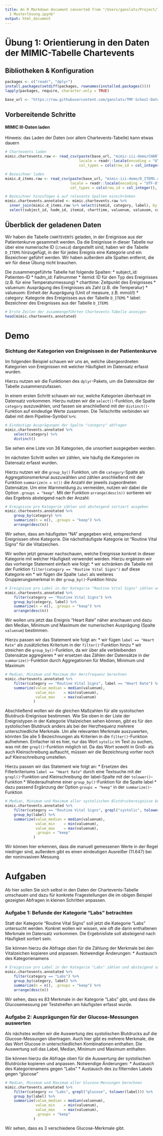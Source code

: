 ```yaml
---
title: An R Markdown document converted from "/Users/ganslats/Project/TMF-School/TMF-School-Datenanalyse-Visualisierung/Notebooks/Musterlösungen/Übung
  1 Musterlösung.ipynb"
output: html_document
---
```


# Übung 1: Orientierung in den Daten der MIMIC-Tabelle Chartevents

## Bibliotheken & Konfiguration

```r
packages <- c("readr", "dplyr")
install.packages(setdiff(packages, rownames(installed.packages())))
lapply(packages, require, character.only = TRUE)

base_url <- "https://raw.githubusercontent.com/ganslats/TMF-School-Datenanalyse-Visualisierung/master/Rohdaten/"
```

## Vorbereitende Schritte

#### MIMIC III-Daten laden

Hinweis: das Laden der Daten (vor allem Chartevents-Tabelle) kann etwas dauern

```r
# Chartevents laden
mimic.chartevents.raw <- read_csv(paste(base_url, "mimic-iii-demo/CHARTEVENTS.csv", sep=""),
                                  locale = readr::locale(encoding = "UTF-8"),
                                  col_types = cols(row_id = col_integer(), subject_id = col_integer(), hadm_id = col_integer(), icustay_id = col_integer(), itemid = col_integer(), charttime = col_datetime(format = ""), storetime = col_datetime(format = ""), cgid = col_double(), value = col_character(), valuenum = col_double(), valueuom = col_character(), warning = col_double(), error = col_double(), resultstatus = col_character(), stopped = col_character()))

# Bezeichner laden
mimic.d_items.raw <- read_csv(paste(base_url, "mimic-iii-demo/D_ITEMS.csv", sep=""),
                              locale = readr::locale(encoding = "UTF-8"), 
                              col_types = cols(row_id = col_integer(), itemid = col_integer(), label = col_character(), abbreviation = col_character(), dbsource = col_character(), linksto = col_character(), category = col_character(), unitname = col_character(), param_type = col_character(), conceptid = col_character()))

# Bezeichner hinzufügen & auf relevante Spalten einschränken
mimic.chartevents.annotated <- mimic.chartevents.raw %>%
  inner_join(mimic.d_items.raw %>% select(itemid, category, label), by = "itemid") %>%
  select(subject_id, hadm_id, itemid, charttime, valuenum, valueuom, category, label)
```

## Überblick der geladenen Daten

Wir haben die Tabelle `CHARTEVENTS` geladen, in der Ereignisse aus der Patientenkurve gesammelt werden. Da die Ereignisse in dieser Tabelle nur über eine numerische ID (`itemid`) dargestellt sind, haben wir die Tabelle `D_ITEMS` hinzugefügt, in der für jedes Ereignis eine Kategorie und ein Bezeichner geführt werden. Wir haben außerdem alle Spalten entfernt, die wir für diese Übung nicht brauchen.

Die zusammengeführte Tabelle hat folgende Spalten:
* subject_id: Patienten-ID
* hadm_id: Fallnummer
* itemid: ID für den Typ des Ereignisses (z.B. für eine Temperaturmessung)
* charttime: Zeitpunkt des Ereignisses
* valuenum: Ausprägung des Ereignisses als Zahl (z.B. die Temperatur)
* valueuom: Einheit der Ausprägung (Unit of measure, z.B. mmol/l)
* category: Kategorie des Ereignisses aus der Tabelle `D_ITEMS`
* label: Bezeichner des Ereignisses aus der Tabelle `D_ITEMS`

```r
# Erste Zeilen der zusammengeführten Chartevents-Tabelle anzeigen
head(mimic.chartevents.annotated)
```

# Demo

### Sichtung der Kategorien von Ereignissen in der Patientenkurve

Im folgenden Beispiel schauen wir uns an, welche übergeordneten Kategorien von Ereignissen mit welcher Häufigkeit im Datensatz erfasst wurden.

Hierzu nutzen wir die Funktionen des `dplyr`-Pakets, um die Datensätze der Tabelle zusammenzufassen.

In einem ersten Schritt schauen wir nur, welche Kategorien überhaupt im Datensatz vorkommen. Hierzu nutzen wir 
die `select()`-Funktion, die Spalte `category` auszuwählen, und fassen sie anschließend mit der `distinct()`-Funktion
auf eindeutige Werte zusammen. Die Teilschritte verbinden wir dabei mit dem Pipeline-Symbol `%>%`: 

```r
# Eindeutige Ausprägungen der Spalte "category" abfragen
mimic.chartevents.annotated %>%
    select(category) %>%
    distinct()
```

Sie sehen eine Liste von 38 Kategorien, die unsortiert ausgegeben werden.

Im nächsten Schritt wollen wir zählen, wie häufig die Kategorien im Datensatz erfasst wurden.

Hierzu nutzen wir die `group_by()` Funktion, um die `category`-Spalte als Aggregationsmerkmal auszuwählen und zählen anschließend mit der Funktion `summarize(n = n())` die Anzahl der jeweils zugeordneten Datensätze. Um eine Warnmeldung zu vermeiden, nutzen wir dabei die Option `.groups = "keep"`. Mit der Funktion `arrange(desc(n))` sortieren wir das Ergebnis absteigend nach der Anzahl:

```r
# Ereignisse pro Kategorie zählen und absteigend sortiert ausgeben
mimic.chartevents.annotated %>%
    group_by(category) %>%
    summarize(n = n(), .groups = "keep") %>%
    arrange(desc(n))
```

Wir sehen, dass am häufigsten "NA" angegeben wird, entsprechend Ereignissen ohne Kategorie. Die nächsthäufigste Kategorie ist "Routine Vital Signs" für die Vitalzeichen.

Wir wollen jetzt genauer nachschauen, welche Ereignisse konkret in dieser Kategorie mit welcher Häufigkeit verwendet werden. Hierzu ergänzen wir das vorherige Statement einfach wie folgt:
* wir schränken die Tabelle mit der Funktion `filter(category == "Routine Vital Signs")` auf diese Kategorie ein
* wir fügen die Spalte `label` als weiteres Gruppierungsmerkmal in der `group_by()`-Funktion hinzu

```r
# Ereignisse pro Label in der Kategorie "Routine Vital Signs" zählen und absteigend sortiert ausgeben
mimic.chartevents.annotated %>%
    filter(category == "Routine Vital Signs") %>%
    group_by(category, label) %>%
    summarize(n = n(), .groups = "keep") %>%
    arrange(desc(n))
```

Wir wollen uns jetzt das Ereignis "Heart Rate" näher anschauen und dazu den Median, Minimum und Maximum der numerischen Ausprägung (Spalte `valuenum`) bestimmen.

Hierzu passen wir das Statement wie folgt an:
* wir fügen `label == "Heart Rate"` als zusätzliches Kriterium in der `filter()`-Funktion hinzu
* wir streichen die `group_by()`-Funktion, da wir über alle verbleibenden Datensätze aggregieren
* wir ersetzen das Zählen der Datensätze in der `summarize()`-Funktion durch Aggregationen für Median, Minimum und Maximum

```r
# Median, Minimum und Maximum der Herzfrequenz berechnen
mimic.chartevents.annotated %>%
    filter(category == "Routine Vital Signs", label == "Heart Rate") %>%
    summarize(value_median = median(valuenum),
              value_min    = min(valuenum),
              value_max    = max(valuenum)
             ) 
```

Abschließend wollen wir die gleichen Maßzahlen für alle systolischen Blutdruck-Ereignisse bestimmen. Wie Sie oben in der Liste der Ereignistypen in der Kategorie Vitalzeichen sehen können, gibt es für den systolischen Blutdruck anders als bei der Herzfrequenz mehrere unterschiedliche Merkmale. Um alle relevanten Merkmale auszuwerten, könnten Sie alle 5 Bezeichnungen als Kriterien in die `filter()`-Funktion aufnehmen. Einfacher ist es hier, nur das Wort `sytolic` im Text zu suchen, was mit der `grepl()`-Funktion möglich ist. Da das Wort sowohl in Groß- als auch Kleinschreibung auftaucht, müssen wir die Bezeichnung vorher noch auf Kleinschreibung umstellen.

Hierzu passen wir das Statement wie folgt an:
* Ersetzen des Filterkriteriums `label == "Heart Rate"` durch eine Textsuche mit der `grepl()`-Funktion und Kleinschreibung der label-Spalte mit der `tolower()`-Funktion
* Wiederaufnahme einer `group_by()`-Funktion für die Spalte label
* dazu passend Ergänzung der Option `groups = "keep"` in der `summarize()`-Funktion

```r
# Median, Minimum und Maximum aller systolischen Blutdruckereignisse berechnen
mimic.chartevents.annotated %>%
    filter(category == "Routine Vital Signs", grepl("systolic", tolower(label))) %>%
    group_by(label) %>%
    summarize(value_median = median(valuenum),
              value_min    = min(valuenum),
              value_max    = max(valuenum),
              .groups = "keep"
             ) 
```

Wir können hier erkennen, dass die manuell gemessenen Werte in der Regel niedriger sind, außerdem gibt es einen eindeutigen Ausreißer (11.647) bei der noninvasiven Messung.

# Aufgaben

Ab hier sollen Sie sich selbst in den Daten der Chartevents-Tabelle umschauen und dazu für konkrete Fragestellungen die im obigen Beispiel gezeigten Abfragen in kleinen Schritten anpassen.

### Aufgabe 1: Befunde der Kategorie "Labs" betrachten

Statt der Kategorie "Routine Vital Signs" soll jetzt die Kategorie "Labs" untersucht werden. Konkret wollen wir wissen, wie oft die darin enthaltenen Merkmale im Datensatz vorkommen. Die Ergebnisliste soll absteigend nach Häufigkeit sortiert sein.

Sie können hierzu die Abfrage oben für die Zählung der Merkmale bei den Vitalzeichen kopieren und anpassen. Notwendige Änderungen:
* Austausch des Kategorienamens

```r
# Ereignisse pro Label in der Kategorie "Labs" zählen und absteigend sortiert ausgeben
mimic.chartevents.annotated %>%
    filter(category == "Labs") %>%
    group_by(category, label) %>%
    summarize(n = n(), .groups = "keep") %>%
    arrange(desc(n))
```

Wir sehen, dass es 83 Merkmale in der Kategorie "Labs" gibt, und dass die Glucosemessung per Teststreifen am häufigsten erfasst wurde.

### Aufgabe 2: Ausprägungen für der Glucose-Messungen auswerten

Als nächstes wollen wir die Auswertung des systolischen Blutdrucks auf die Glucose-Messungen übertragen. Auch hier gibt es mehrere Merkmale, die das Wort Glucose in unterschiedlichen Kombinationen enthalten. Die Auswertung soll das Label, Median, Minimum und Maximum enthalten.

Sie können hierzu die Abfrage oben für die Auswertung der systolischen Blutdrücke kopieren und anpassen. Notwendige Änderungen:
* Austausch des Kategorienamens gegen "Labs"
* Austausch des zu filternden Labels gegen "glucose"

```r
# Median, Minimum und Maximum aller Glucose-Messungen berechnen
mimic.chartevents.annotated %>%
    filter(category == "Labs", grepl("glucose", tolower(label))) %>%
    group_by(label) %>%
    summarize(value_median = median(valuenum),
              value_min    = min(valuenum),
              value_max    = max(valuenum),
              .groups = "keep"
             ) 
```

Wir sehen, dass es 3 verschiedene Glucose-Merkmale gibt. 

